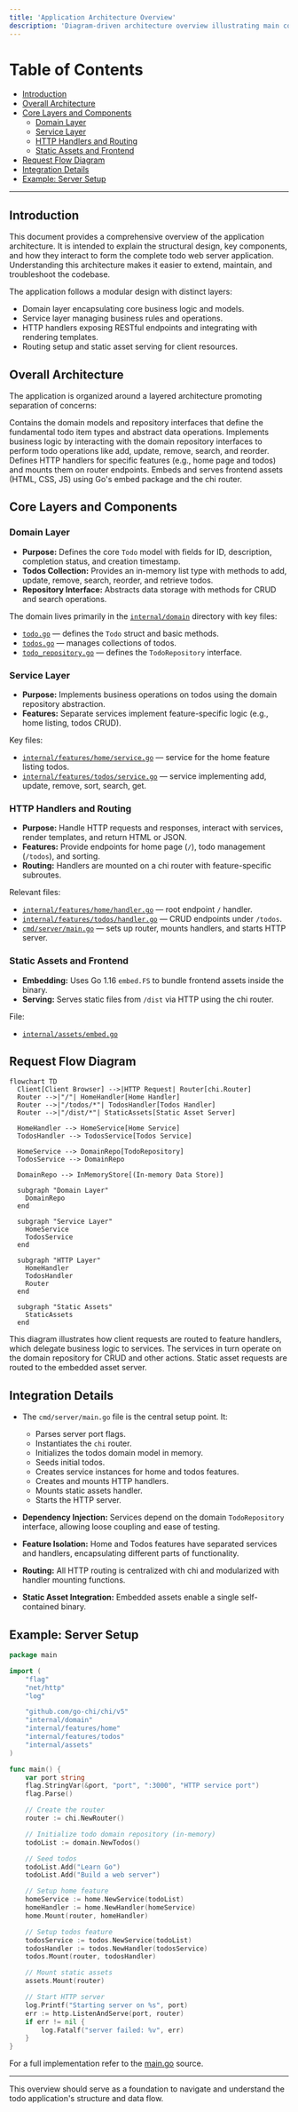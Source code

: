 ```yaml
---
title: 'Application Architecture Overview'
description: 'Diagram-driven architecture overview illustrating main components such as CLI, domain, features, assets, and template layers and how they interact'
---
```


# Table of Contents

- [Introduction](#introduction)
- [Overall Architecture](#overall-architecture)
- [Core Layers and Components](#core-layers-and-components)
  - [Domain Layer](#domain-layer)
  - [Service Layer](#service-layer)
  - [HTTP Handlers and Routing](#http-handlers-and-routing)
  - [Static Assets and Frontend](#static-assets-and-frontend)
- [Request Flow Diagram](#request-flow-diagram)
- [Integration Details](#integration-details)
- [Example: Server Setup](#example-server-setup)

---

## Introduction

This document provides a comprehensive overview of the application architecture. It is intended to explain the structural design, key components, and how they interact to form the complete todo web server application. Understanding this architecture makes it easier to extend, maintain, and troubleshoot the codebase.

The application follows a modular design with distinct layers:
- Domain layer encapsulating core business logic and models.
- Service layer managing business rules and operations.
- HTTP handlers exposing RESTful endpoints and integrating with rendering templates.
- Routing setup and static asset serving for client resources.


## Overall Architecture

The application is organized around a layered architecture promoting separation of concerns:

<AccordionGroup title="Architecture Layers">
<Accordion title="Domain Layer">
Contains the domain models and repository interfaces that define the fundamental todo item types and abstract data operations.
</Accordion>
<Accordion title="Service Layer">
Implements business logic by interacting with the domain repository interfaces to perform todo operations like add, update, remove, search, and reorder.
</Accordion>
<Accordion title="Handlers and Routing">
Defines HTTP handlers for specific features (e.g., home page and todos) and mounts them on router endpoints.
</Accordion>
<Accordion title="Static Assets">
Embeds and serves frontend assets (HTML, CSS, JS) using Go's embed package and the chi router.
</Accordion>
</AccordionGroup>


## Core Layers and Components

### Domain Layer

- **Purpose:** Defines the core `Todo` model with fields for ID, description, completion status, and creation timestamp.
- **Todos Collection:** Provides an in-memory list type with methods to add, update, remove, search, reorder, and retrieve todos.
- **Repository Interface:** Abstracts data storage with methods for CRUD and search operations.

The domain lives primarily in the [`internal/domain`](internal/domain) directory with key files:
- [`todo.go`](internal/domain/todo.go) — defines the `Todo` struct and basic methods.
- [`todos.go`](internal/domain/todos.go) — manages collections of todos.
- [`todo_repository.go`](internal/domain/todo_repository.go) — defines the `TodoRepository` interface.

### Service Layer

- **Purpose:** Implements business operations on todos using the domain repository abstraction.
- **Features:** Separate services implement feature-specific logic (e.g., home listing, todos CRUD).

Key files:
- [`internal/features/home/service.go`](internal/features/home/service.go) — service for the home feature listing todos.
- [`internal/features/todos/service.go`](internal/features/todos/service.go) — service implementing add, update, remove, sort, search, get.

### HTTP Handlers and Routing

- **Purpose:** Handle HTTP requests and responses, interact with services, render templates, and return HTML or JSON.
- **Features:** Provide endpoints for home page (`/`), todo management (`/todos`), and sorting.
- **Routing:** Handlers are mounted on a chi router with feature-specific subroutes.

Relevant files:
- [`internal/features/home/handler.go`](internal/features/home/handler.go) — root endpoint `/` handler.
- [`internal/features/todos/handler.go`](internal/features/todos/handler.go) — CRUD endpoints under `/todos`.
- [`cmd/server/main.go`](cmd/server/main.go) — sets up router, mounts handlers, and starts HTTP server.

### Static Assets and Frontend

- **Embedding:** Uses Go 1.16 `embed.FS` to bundle frontend assets inside the binary.
- **Serving:** Serves static files from `/dist` via HTTP using the chi router.

File:
- [`internal/assets/embed.go`](internal/assets/embed.go)


## Request Flow Diagram

```mermaid
flowchart TD
  Client[Client Browser] -->|HTTP Request| Router[chi.Router]
  Router -->|"/"| HomeHandler[Home Handler]
  Router -->|"/todos/*"| TodosHandler[Todos Handler]
  Router -->|"/dist/*"| StaticAssets[Static Asset Server]

  HomeHandler --> HomeService[Home Service]
  TodosHandler --> TodosService[Todos Service]

  HomeService --> DomainRepo[TodoRepository]
  TodosService --> DomainRepo

  DomainRepo --> InMemoryStore[(In-memory Data Store)]

  subgraph "Domain Layer"
    DomainRepo
  end

  subgraph "Service Layer"
    HomeService
    TodosService
  end

  subgraph "HTTP Layer"
    HomeHandler
    TodosHandler
    Router
  end

  subgraph "Static Assets"
    StaticAssets
  end
```

This diagram illustrates how client requests are routed to feature handlers, which delegate business logic to services. The services in turn operate on the domain repository for CRUD and other actions. Static asset requests are routed to the embedded asset server.


## Integration Details

- The `cmd/server/main.go` file is the central setup point. It:
  - Parses server port flags.
  - Instantiates the `chi` router.
  - Initializes the todos domain model in memory.
  - Seeds initial todos.
  - Creates service instances for home and todos features.
  - Creates and mounts HTTP handlers.
  - Mounts static assets handler.
  - Starts the HTTP server.

- **Dependency Injection:** Services depend on the domain `TodoRepository` interface, allowing loose coupling and ease of testing.

- **Feature Isolation:** Home and Todos features have separated services and handlers, encapsulating different parts of functionality.

- **Routing:** All HTTP routing is centralized with chi and modularized with handler mounting functions.

- **Static Asset Integration:** Embedded assets enable a single self-contained binary.


## Example: Server Setup

```go
package main

import (
    "flag"
    "net/http"
    "log"

    "github.com/go-chi/chi/v5"
    "internal/domain"
    "internal/features/home"
    "internal/features/todos"
    "internal/assets"
)

func main() {
    var port string
    flag.StringVar(&port, "port", ":3000", "HTTP service port")
    flag.Parse()

    // Create the router
    router := chi.NewRouter()

    // Initialize todo domain repository (in-memory)
    todoList := domain.NewTodos()

    // Seed todos
    todoList.Add("Learn Go")
    todoList.Add("Build a web server")

    // Setup home feature
    homeService := home.NewService(todoList)
    homeHandler := home.NewHandler(homeService)
    home.Mount(router, homeHandler)

    // Setup todos feature
    todosService := todos.NewService(todoList)
    todosHandler := todos.NewHandler(todosService)
    todos.Mount(router, todosHandler)

    // Mount static assets
    assets.Mount(router)

    // Start HTTP server
    log.Printf("Starting server on %s", port)
    err := http.ListenAndServe(port, router)
    if err != nil {
        log.Fatalf("server failed: %v", err)
    }
}
```

For a full implementation refer to the [main.go](/cmd/server/main.go) source.

---

This overview should serve as a foundation to navigate and understand the todo application's structure and data flow.
